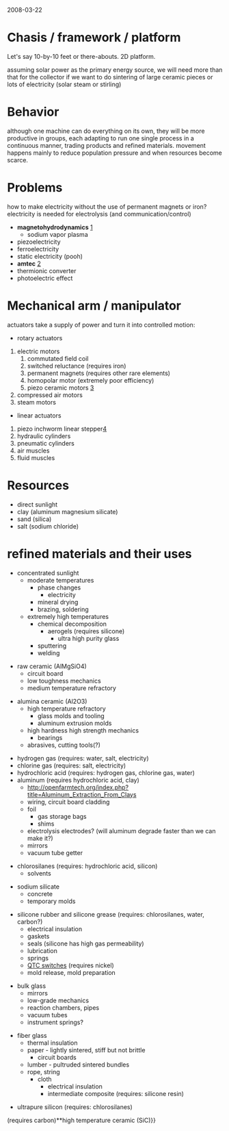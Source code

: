 2008-03-22

= Chasis / framework / platform =
Let's say 10-by-10 feet or there-abouts. 2D platform. 

assuming solar power as the primary energy source, we will need more than that for the collector if we want to do sintering of large ceramic pieces or lots of electricity (solar steam or stirling)   
  
= Behavior =   
although one machine can do everything on its own, they will be more productive in groups, each adapting to run one single process in a continuous manner, trading products and refined materials. movement happens mainly to reduce population pressure and when resources become scarce.

= Problems =
how to make electricity without the use of permanent magnets or iron? electricity is needed for electrolysis (and communication/control)
*'''magnetohydrodynamics''' [http://en.wikipedia.org/wiki/MHD_generator]
**sodium vapor plasma
*piezoelectricity
*ferroelectricity
*static electricity (pooh)
*'''amtec''' [http://en.wikipedia.org/wiki/Alkali-metal_thermal_to_electric_converter]
*thermionic converter
*photoelectric effect


= Mechanical arm / manipulator =
actuators take a supply of power and turn it into controlled motion:   
*rotary actuators   
#electric motors   
##commutated field coil   
##switched reluctance (requires iron)   
##permanent magnets (requires other rare elements)   
##homopolar motor (extremely poor efficiency)   
##piezo ceramic motors [http://www.newscaletech.com/squiggle_overview.html]   
#compressed air motors   
#steam motors   
 
*linear actuators   
#piezo inchworm linear stepper[http://en.wikipedia.org/wiki/Inchworm_motor]   
#hydraulic cylinders   
#pneumatic cylinders   
#air muscles   
#fluid muscles

= Resources =
* direct sunlight
* clay (aluminum magnesium silicate)
* sand (silica)
* salt (sodium chloride)

= refined materials and their uses =
*concentrated sunlight
**moderate temperatures
***phase changes
****electricity
***mineral drying
***brazing, soldering
**extremely high temperatures
***chemical decomposition
****aerogels (requires silicone)
*****ultra high purity glass
***sputtering
***welding

*raw ceramic (AlMgSiO4)
**circuit board
**low toughness mechanics
**medium temperature refractory

*alumina ceramic (Al2O3)
**high temperature refractory
***glass molds and tooling
***aluminum extrusion molds
**high hardness high strength mechanics
***bearings
**abrasives, cutting tools(?)

*hydrogen gas (requires: water, salt, electricity)
*chlorine gas (requires: salt, electricity)
*hydrochloric acid (requires: hydrogen gas, chlorine gas, water)
* aluminum (requires hydrochloric acid, clay)
**http://openfarmtech.org/index.php?title=Aluminum_Extraction_From_Clays
**wiring, circuit board cladding
**foil
***gas storage bags
***shims
**electrolysis electrodes? (will aluminum degrade faster than we can make it?)
** mirrors
**vacuum tube getter

*chlorosilanes (requires: hydrochloric acid, silicon)
**solvents

*sodium silicate 
**concrete
**temporary molds

* silicone rubber and silicone grease (requires: chlorosilanes, water, carbon?)
** electrical insulation
** gaskets
** seals (silicone has high gas permeability)
** lubrication
**springs
** [[QTC pills|QTC switches]] (requires nickel)
**mold release, mold preparation

*bulk glass
**mirrors
**low-grade mechanics
**reaction chambers, pipes
**vacuum tubes
**instrument springs?

*fiber glass
**thermal insulation
**paper - lightly sintered, stiff but not brittle
***circuit boards
**lumber - pultruded sintered bundles
**rope, string
***cloth
****electrical insulation
****intermediate composite (requires: silicone resin)

*ultrapure silicon (requires: chlorosilanes)

(requires carbon)**high temperature ceramic (SiC)}}

